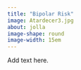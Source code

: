 ```yaml
---
title: "Bipolar Risk"
image: Atardecer3.jpg
about: jolla
image-shape: round
image-width: 15em
---
```


Add text here. 